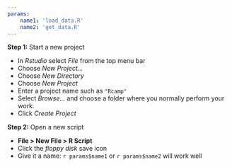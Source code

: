 ```yaml
---
params:
    name1: 'load_data.R'
    name2: 'get_data.R'
---
```



__Step 1:__ Start a new project

- In _Rstudio_ select _File_ from the top menu bar
- Choose _New Project..._
- Choose _New Directory_
- Choose _New Project_
- Enter a project name such as `"Rcamp"`
- Select _Browse..._ and choose a folder where you normally perform your work. 
- Click _Create Project_

__Step 2:__ Open a new script 

- __File > New File > R Script__
- Click the _floppy disk_ save icon
- Give it a name: ``r params$name1`` or ``r params$name2`` will work well

